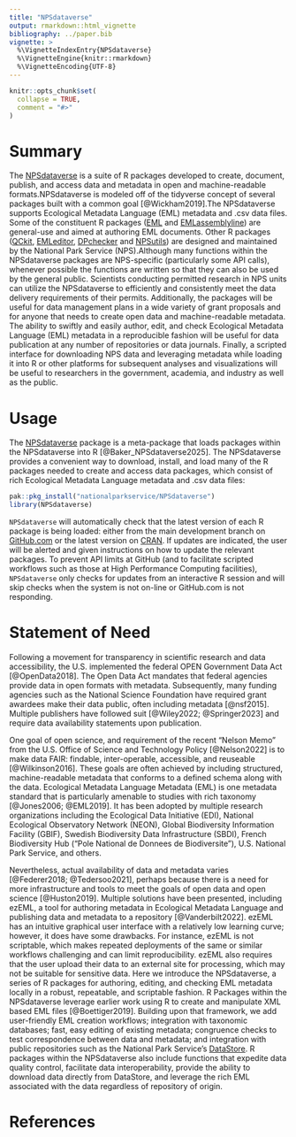 ```yaml
---
title: "NPSdataverse"
output: rmarkdown::html_vignette
bibliography: ../paper.bib
vignette: >
  %\VignetteIndexEntry{NPSdataverse}
  %\VignetteEngine{knitr::rmarkdown}
  %\VignetteEncoding{UTF-8}
---
```


```r
knitr::opts_chunk$set(
  collapse = TRUE,
  comment = "#>"
)
```

# Summary

The [NPSdataverse](https://nationalparkservice.github.io/NPSdataverse/) is a suite of R packages developed to create, document, publish, and access data and metadata in open and machine-readable formats.NPSdataverse is modeled off of the tidyverse concept of several packages built with a common goal [@Wickham2019].The NPSdataverse supports Ecological Metadata Language (EML) metadata and .csv data files. Some of the constituent R packages ([EML](https://docs.ropensci.org/EML/) and [EMLassemblyline](https://ediorg.github.io/EMLassemblyline/)) are general-use and aimed at authoring EML documents. Other R packages ([QCkit](https://nationalparkservice.github.io/QCkit/), [EMLeditor](https://nationalparkservice.github.io/EMLeditor/), [DPchecker](https://nationalparkservice.github.io/DPchecker/) and [NPSutils](https://nationalparkservice.github.io/NPSutils/)) are designed and maintained by the National Park Service (NPS).Although many functions within the NPSdataverse packages are NPS-specific (particularly some API calls), whenever possible the functions are written so that they can also be used by the general public. Scientists conducting permitted research in NPS units can utilize the NPSdataverse to efficiently and consistently meet the data delivery requirements of their permits. Additionally, the packages will be useful for data management plans in a wide variety of grant proposals and for anyone that needs to create open data and machine-readable metadata. The ability to swiftly and easily author, edit, and check Ecological Metadata Language (EML) metadata in a reproducible fashion will be useful for data publication at any number of repositories or data journals. Finally, a scripted interface for downloading NPS data and leveraging metadata while loading it into R or other platforms for subsequent analyses and visualizations will be useful to researchers in the government, academia, and industry as well as the public. 


# Usage

The [NPSdataverse](https://nationalparkservice.github.io/NPSdataverse/) package is a meta-package that loads packages within the NPSdataverse into R [@Baker_NPSdataverse2025]. The NPSdataverse provides a convenient way to download, install, and load many of the R packages needed to create and access data packages, which consist of rich Ecological Metadata Language metadata and .csv data files:

```r
pak::pkg_install("nationalparkservice/NPSdataverse")
library(NPSdataverse)
```

`NPSdataverse` will automatically check that the latest version of each R package is being loaded: either from the main development branch on [GitHub.com](https://github.com) or the latest version on [CRAN](https://cran.r-project.org/). If updates are indicated, the user will be alerted and given instructions on how to update the relevant packages. To prevent API limits at GitHub (and to facilitate scripted workflows such as those at High Performance Computing facilities), `NPSdataverse` only checks for updates from an interactive R session and will skip checks when the system is not on-line or GitHub.com is not responding.


# Statement of Need

Following a movement for transparency in scientific research and data accessibility, the U.S. implemented the federal OPEN Government Data Act [@OpenData2018]. The Open Data Act mandates that federal agencies provide data in open formats with metadata. Subsequently, many funding agencies such as the National Science Foundation have required grant awardees make their data public, often including metadata [@nsf2015]. Multiple publishers have followed suit [@Wiley2022; @Springer2023] and require data availability statements upon publication. 

One goal of open science, and requirement of the recent "Nelson Memo" from the U.S. Office of Science and Technology Policy [@Nelson2022] is to make data FAIR: findable, inter-operable, accessible, and reuseable [@Wilkinson2016]. These goals are often achieved by including structured, machine-readable metadata that conforms to a defined schema along with the data. Ecological Metadata Language Metadata (EML) is one metadata standard that is particularly amenable to studies with rich taxonomy [@Jones2006; @EML2019]. It has been adopted by multiple research organizations including the Ecological Data Initiative (EDI), National Ecological Observatory Network (NEON), Global Biodiversity Information Facility (GBIF), Swedish Biodiversity Data Infrastructure (SBDI), French Biodiversity Hub ("Pole National de Donnees de Biodiversite"), U.S. National Park Service, and others. 

Nevertheless, actual availability of data and metadata varies [@Federer2018; @Tedersoo2021], perhaps because there is a need for more infrastructure and tools to meet the goals of open data and open science [@Huston2019]. Multiple solutions have been presented, including ezEML, a tool for authoring metadata in Ecological Metadata Language and publishing data and metadata to a repository [@Vanderbilt2022]. ezEML has an intuitive graphical user interface with a relatively low learning curve; however, it does have some drawbacks. For instance, ezEML is not scriptable, which makes repeated deployments of the same or similar workflows challenging and can limit reproducibility. ezEML also requires that the user upload their data to an external site for processing, which may not be suitable for sensitive data. Here we introduce the NPSdataverse, a series of R packages for authoring, editing, and checking EML metadata locally in a robust, repeatable, and scriptable fashion. R Packages within the NPSdataverse leverage earlier work using R to create and manipulate XML based EML files [@Boettiger2019]. Building upon that framework, we add user-friendly EML creation workflows; integration with taxonomic databases; fast, easy editing of existing metadata; congruence checks to test correspondence between data and metadata; and integration with public repositories such as the National Park Service's [DataStore](https://irma.nps.gov/DataStore/). R packages within the NPSdataverse also include functions that expedite data quality control, facilitate data interoperability, provide the ability to download data directly from DataStore, and leverage the rich EML associated with the data regardless of repository of origin.


# References
